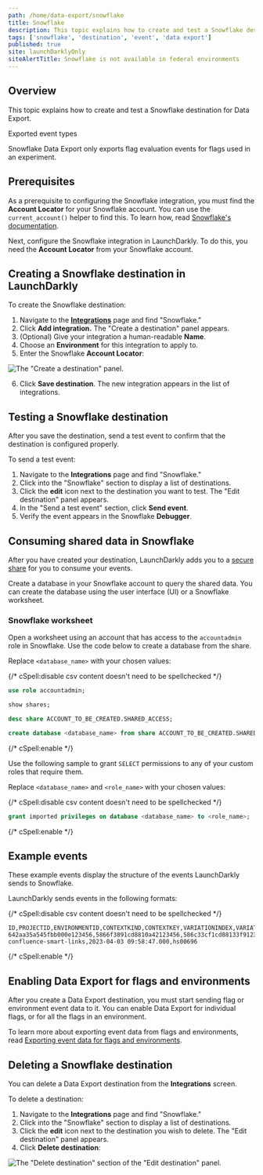 ```yaml
---
path: /home/data-export/snowflake
title: Snowflake
description: This topic explains how to create and test a Snowflake destination for Data Export.
tags: ['snowflake', 'destination', 'event', 'data export']
published: true
site: launchDarklyOnly
siteAlertTitle: Snowflake is not available in federal environments
---
```


## Overview

This topic explains how to create and test a Snowflake destination for Data Export. 

<Callout intent="info">
<CalloutTitle>Exported event types</CalloutTitle>
<CalloutDescription>

Snowflake Data Export only exports flag evaluation events for flags used in an experiment.
        
</CalloutDescription>
</Callout>

## Prerequisites

As a prerequisite to configuring the Snowflake integration, you must find the **Account Locator** for your Snowflake account. You can use the `current_account()` helper to find this. To learn how, read [Snowflake's documentation](https://docs.snowflake.com/en/sql-reference/functions/current_account).

Next, configure the Snowflake integration in LaunchDarkly. To do this, you need the **Account Locator** from your Snowflake account.

## Creating a Snowflake destination in LaunchDarkly

To create the Snowflake destination:

1. Navigate to the **[Integrations](https://app.launchdarkly.com/default/integrations)** page and find "Snowflake."
2. Click **Add integration.** The "Create a destination" panel appears.
3. (Optional) Give your integration a human-readable **Name**.
4. Choose an **Environment** for this integration to apply to.
5. Enter the Snowflake **Account Locator**:

![The "Create a destination" panel.](integrations-snowflake-create.png)<br/>

6. Click **Save destination**. The new integration appears in the list of integrations.

## Testing a Snowflake destination

After you save the destination, send a test event to confirm that the destination is configured properly.

To send a test event:

1. Navigate to the **Integrations** page and find "Snowflake."
2. Click into the "Snowflake" section to display a list of destinations.
3. Click the **edit** icon next to the destination you want to test. The "Edit destination" panel appears.
4. In the "Send a test event" section, click **Send event**.
5. Verify the event appears in the Snowflake **Debugger**.

## Consuming shared data in Snowflake

After you have created your destination, LaunchDarkly adds you to a [secure share](https://docs.snowflake.com/en/user-guide/data-sharing-secure-views) for you to consume your events.  

Create a database in your Snowflake account to query the shared data. You can create the database using the user interface (UI) or a Snowflake worksheet.

### Snowflake worksheet

Open a worksheet using an account that has access to the `accountadmin` role in Snowflake. Use the code below to create a database from the share.

Replace `<database_name>` with your chosen values:

{/* cSpell:disable csv content doesn't need to be spellchecked */}

<CodeSample>
<CSTab label="Creating the database">

```sql
use role accountadmin;

show shares;

desc share ACCOUNT_TO_BE_CREATED.SHARED_ACCESS;

create database <database_name> from share ACCOUNT_TO_BE_CREATED.SHARED_ACCESS;
```

</CSTab>
</CodeSample>

{/* cSpell:enable */}

Use the following sample to grant `SELECT` permissions to any of your custom roles that require them.

Replace `<database_name>` and `<role_name>` with your chosen values:

{/* cSpell:disable csv content doesn't need to be spellchecked */}

<CodeSample>
<CSTab label="Creating the database">

```sql
grant imported privileges on database <database_name> to <role_name>;
```

</CSTab>
</CodeSample>

{/* cSpell:enable */}

## Example events

These example events display the structure of the events LaunchDarkly sends to Snowflake.

LaunchDarkly sends events in the following formats:

{/* cSpell:disable csv content doesn't need to be spellchecked */}

<CodeSample>
<CSTab label="Evaluation event">

```csv
ID,PROJECTID,ENVIRONMENTID,CONTEXTKIND,CONTEXTKEY,VARIATIONINDEX,VARIATIONVALUE,VARIATIONNAME,FLAGKEY,TIMESTAMP,SNOWFLAKEACCOUNTID
642aa35a545fbb000e123456,5866f3891cd8810a42123456,586c33cf1cd88133f9123456,user,5efa6ca891e30321f0123456,1,false,,enable-confluence-smart-links,2023-04-03 09:58:47.000,hs00696
```

</CSTab>
</CodeSample>

{/* cSpell:enable */}

## Enabling Data Export for flags and environments

After you create a Data Export destination, you must start sending flag or environment event data to it. You can enable Data Export for individual flags, or for all the flags in an environment.

To learn more about exporting event data from flags and environments, read [Exporting event data for flags and environments](/home/data-export#exporting-event-data-for-flags-and-environments).

## Deleting a Snowflake destination

You can delete a Data Export destination from the **Integrations** screen.

To delete a destination:

1. Navigate to the **Integrations** page and find "Snowflake."
2. Click into the "Snowflake" section to display a list of destinations.
3. Click the **edit** icon next to the destination you wish to delete. The "Edit destination" panel appears.
4. Click **Delete destination**:

![The "Delete destination" section of the "Edit destination" panel.](destination-delete.png)
